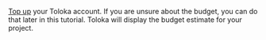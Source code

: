[Top up](/docs-new/guide/refill) your Toloka account. If you are unsure about the budget, you can do that later in this tutorial. Toloka will display the budget estimate for your project.
